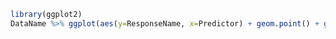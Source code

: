 
```r
library(ggplot2)
DataName %>% ggplot(aes(y=ResponseName, x=Predictor) + geom.point() + geom_smooth(method="lm")
```


